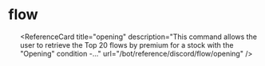 # flow


<ul className="grid grid-cols-1 md:grid-cols-2 lg:grid-cols-3 xl:grid-cols-4 gap-4 -ml-6">

<ReferenceCard
    title="bigflow"
    description="This command retrieves the top 20 largest flow by premium for a stock. We calculate the largest flow by..."
    url="/bot/reference/discord/flow/bigflow"
/>
<ReferenceCard
    title="day"
    description="This command retrieves the most recent flow for a stock with the specified ticker symbol. The command will return..."
    url="/bot/reference/discord/flow/day"
/>
<ReferenceCard
    title="opening"
    description="This command allows the user to retrieve the Top 20 flows by premium for a stock with the "Opening" condition -..."
    url="/bot/reference/discord/flow/opening"
/>
<ReferenceCard
    title="prem"
    description="This command allows the user to retrieve a chart displaying the sum of premium for call/put options for a..."
    url="/bot/reference/discord/flow/prem"
/>
<ReferenceCard
    title="sectors"
    description="This command retrieves a summary of all flows by MarketCap percentage per sector over the past x days."
    url="/bot/reference/discord/flow/sectors"
/>
<ReferenceCard
    title="sumday"
    description="This command allows the user to retrieve the total premium of the given stock ticker for the current trading day...."
    url="/bot/reference/discord/flow/sumday"
/>
<ReferenceCard
    title="sumexp"
    description="This command allows the user to retrieve the total premium of the given stock ticker for the current trading day..."
    url="/bot/reference/discord/flow/sumexp"
/>
<ReferenceCard
    title="summary"
    description="This command allows the user to retrieve a summary of all the flow per stock over the last x days, with the..."
    url="/bot/reference/discord/flow/summary"
/>
<ReferenceCard
    title="sumtop"
    description="This command allows the user to retrieve the top flow for the day for Calls and Puts by stock. This will provide..."
    url="/bot/reference/discord/flow/sumtop"
/>
<ReferenceCard
    title="sumweek"
    description="This command allows the user to retrieve the top flow for the week for Calls and Puts by stock. This will provide..."
    url="/bot/reference/discord/flow/sumweek"
/>
<ReferenceCard
    title="unu"
    description="This command allows users to retrieve Unusual Options Trades over $100,000 premium and Total Volume exceeding..."
    url="/bot/reference/discord/flow/unu"
/>
<ReferenceCard
    title="weekly"
    description="This command allows the user to retrieve the Top 20 flow by Premium for a stock with an option contact expiring..."
    url="/bot/reference/discord/flow/weekly"
/>
</ul>
